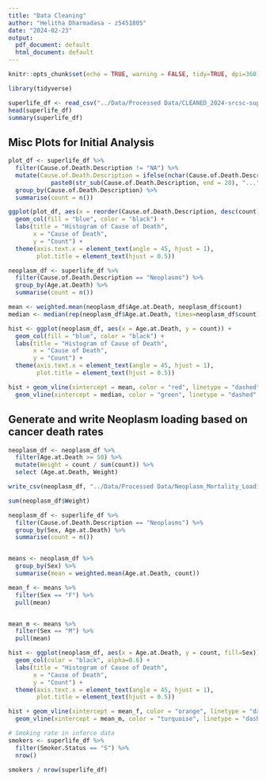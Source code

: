 ```yaml
---
title: "Data Cleaning"
author: "Helitha Dharmadasa - z5451805"
date: "2024-02-23"
output:
  pdf_document: default
  html_document: default
---
```



```r
knitr::opts_chunk$set(echo = TRUE, warning = FALSE, tidy=TRUE, dpi=360)
```

```r
library(tidyverse)
```

```r
superlife_df <- read_csv("../Data/Processed Data/CLEANED_2024-srcsc-superlife-inforce-dataset.csv")
head(superlife_df)
summary(superlife_df)
```
## Misc Plots for Initial Analysis
```r
plot_df <- superlife_df %>%
  filter(Cause.of.Death.Description != "NA") %>%
  mutate(Cause.of.Death.Description = ifelse(nchar(Cause.of.Death.Description) > 20,
            paste0(str_sub(Cause.of.Death.Description, end = 20), "..."), Cause.of.Death.Description)) %>%
  group_by(Cause.of.Death.Description) %>%
  summarise(count = n())

ggplot(plot_df, aes(x = reorder(Cause.of.Death.Description, desc(count)), y = count)) +
  geom_col(fill = "blue", color = "black") +
  labs(title = "Histogram of Cause of Death",
       x = "Cause of Death",
       y = "Count") + 
  theme(axis.text.x = element_text(angle = 45, hjust = 1),
        plot.title = element_text(hjust = 0.5))
```

```r
neoplasm_df <- superlife_df %>%
  filter(Cause.of.Death.Description == "Neoplasms") %>%
  group_by(Age.at.Death) %>%
  summarise(count = n())

mean <- weighted.mean(neoplasm_df$Age.at.Death, neoplasm_df$count)
median <- median(rep(neoplasm_df$Age.at.Death, times=neoplasm_df$count))

hist <- ggplot(neoplasm_df, aes(x = Age.at.Death, y = count)) +
  geom_col(fill = "blue", color = "black") +
  labs(title = "Histogram of Cause of Death",
       x = "Cause of Death",
       y = "Count") + 
  theme(axis.text.x = element_text(angle = 45, hjust = 1),
        plot.title = element_text(hjust = 0.5))

hist + geom_vline(xintercept = mean, color = "red", linetype = "dashed", size = 1) +
  geom_vline(xintercept = median, color = "green", linetype = "dashed", size = 1) 
```

## Generate and write Neoplasm loading based on cancer death rates
```r
neoplasm_df <- neoplasm_df %>%
  filter(Age.at.Death >= 50) %>%
  mutate(Weight = count / sum(count)) %>%
  select (Age.at.Death, Weight)

write_csv(neoplasm_df, "../Data/Processed Data/Neoplasm_Mortality_Loading.csv")
```

```r
sum(neoplasm_df$Weight)
```


```r
neoplasm_df <- superlife_df %>%
  filter(Cause.of.Death.Description == "Neoplasms") %>%
  group_by(Sex, Age.at.Death) %>%
  summarise(count = n())


means <- neoplasm_df %>%
  group_by(Sex) %>%
  summarise(mean = weighted.mean(Age.at.Death, count))

mean_f <- means %>%
  filter(Sex == "F") %>%
  pull(mean)


mean_m <- means %>%
  filter(Sex == "M") %>%
  pull(mean)

hist <- ggplot(neoplasm_df, aes(x = Age.at.Death, y = count, fill=Sex)) +
  geom_col(color = "black", alpha=0.6) +
  labs(title = "Histogram of Cause of Death",
       x = "Cause of Death",
       y = "Count") + 
  theme(axis.text.x = element_text(angle = 45, hjust = 1),
        plot.title = element_text(hjust = 0.5))

hist + geom_vline(xintercept = mean_f, color = "orange", linetype = "dashed", size = 1) +
  geom_vline(xintercept = mean_m, color = "turquoise", linetype = "dashed", size = 1) 
```
```r
# Smoking rate in inforce data
smokers <- superlife_df %>%
  filter(Smoker.Status == "S") %>%
  nrow()

smokers / nrow(superlife_df)
```







